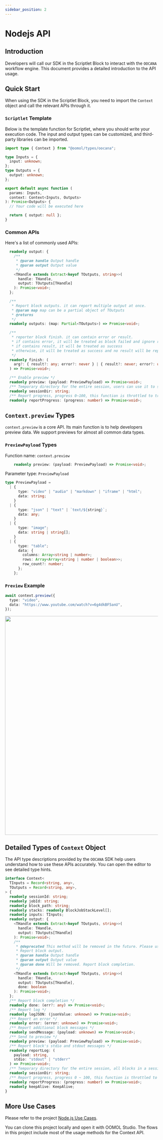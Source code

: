 ```yaml
---
sidebar_position: 2
---
```



# Nodejs API

## Introduction

Developers will call our SDK in the Scriptlet Block to interact with the `OOCANA` workflow engine. This document provides a detailed introduction to the API usage.

## Quick Start

When using the SDK in the Scriptlet Block, you need to import the `Context` object and call the relevant APIs through it.

### `Scriptlet` Template

Below is the template function for Scriptlet, where you should write your execution code. The input and output types can be customized, and third-party libraries can be imported.

```typescript
import type { Context } from "@oomol/types/oocana";

type Inputs = {
  input: unknown;
};
type Outputs = {
  output: unknown;
};

export default async function (
  params: Inputs,
  context: Context<Inputs, Outputs>
): Promise<Outputs> {
  // Your code will be executed here

  return { output: null };
}
```

### Common APIs

Here's a list of commonly used APIs:

```typescript
  readonly output: {
    /**
     * @param handle Output handle
     * @param output Output value
     */
    <THandle extends Extract<keyof TOutputs, string>>(
      handle: THandle,
      output: TOutputs[THandle]
    ): Promise<void>;
  };

  /**
   * Report block outputs. it can report multiple output at once.
   * @param map map can be a partial object of TOutputs
   * @returns
   */
  readonly outputs: (map: Partial<TOutputs>) => Promise<void>;

  /**
   * reporter block finish. it can contain error or result.
   * if contains error, it will be treated as block failed and ignore result argument
   * if contains result, it will be treated as success
   * otherwise, it will be treated as success and no result will be reported.
   */
  readonly finish: (
    arg?: { result?: any; error?: never } | { result?: never; error?: unknown }
  ) => Promise<void>;

  /** Enable preview */
  readonly preview: (payload: PreviewPayload) => Promise<void>;
  /** Temporary directory for the entire session, users can use it to store temporary files */
  readonly sessionDir: string;
  /** Report progress, progress 0~100, this function is throttled to trigger every 300ms. */
  readonly reportProgress: (progress: number) => Promise<void>;
```

## `Context.preview` Types

`context.preview` is a core API. Its main function is to help developers preview data. We support previews for almost all common data types.

### `PreviewPayload` Types

Function name: `context.preview`

```typescript
    readonly preview: (payload: PreviewPayload) => Promise<void>;
```

Parameter type: `PreviewPayload`

```typescript
type PreviewPayload =
  | {
      type: "video" | "audio" | "markdown" | "iframe" | "html";
      data: string;
    }
  | {
      type: "json" | "text" | `text/${string}`;
      data: any;
    }
  | {
      type: "image";
      data: string | string[];
    }
  | {
      type: "table";
      data: {
        columns: Array<string | number>;
        rows: Array<Array<string | number | boolean>>;
        row_count?: number;
      };
    };
```

### `Preview` Example

```typescript
await context.preview({
  type: "video",
  data: "https://www.youtube.com/watch?v=6g4dkBF5anU",
});
```

<img src={node_preview} width="720" />

## Detailed Types of `Context` Object

The API type descriptions provided by the `OOCANA` SDK help users understand how to use these APIs accurately. You can open the editor to see detailed type hints.

```typescript
interface Context<
  TInputs = Record<string, any>,
  TOutputs = Record<string, any>,
> {
  readonly sessionId: string;
  readonly jobId: string;
  readonly block_path: string;
  readonly stacks: readonly BlockJobStackLevel[];
  readonly inputs: TInputs;
  readonly output: {
    <THandle extends Extract<keyof TOutputs, string>>(
      handle: THandle,
      output: TOutputs[THandle]
    ): Promise<void>;
    /**
     * @deprecated This method will be removed in the future. Please use the function without the done parameter. If you want to report block completion, please use context.done().
     * Report block output.
     * @param handle Output handle
     * @param output Output value
     * @param done Will be removed. Report block completion.
     */
    <THandle extends Extract<keyof TOutputs, string>>(
      handle: THandle,
      output: TOutputs[THandle],
      done: boolean
    ): Promise<void>;
  };
  /** Report block completion */
  readonly done: (err?: any) => Promise<void>;
  /** Report log */
  readonly logJSON: (jsonValue: unknown) => Promise<void>;
  /** Report an error */
  readonly error: (error: unknown) => Promise<void>;
  /** Report additional block messages */
  readonly sendMessage: (payload: unknown) => Promise<void>;
  /** Send to preview */
  readonly preview: (payload: PreviewPayload) => Promise<void>;
  /** Report block's stdio and stdout messages */
  readonly reportLog: (
    payload: string,
    stdio: "stdout" | "stderr"
  ) => Promise<void>;
  /** Temporary directory for the entire session, all blocks in a session will share the same directory */
  readonly sessionDir: string;
  /** Report progress, progress 0 ~ 100, this function is throttled to trigger every 300ms */
  readonly reportProgress: (progress: number) => Promise<void>;
  readonly keepAlive: KeepAlive;
}
```

## More Use Cases

Please refer to the project [Node.js Use Cases](https://github.com/oomol-flows/nodejs-samples/tree/main/basic).

You can clone this project locally and open it with OOMOL Studio. The flows in this project include most of the usage methods for the Context API.